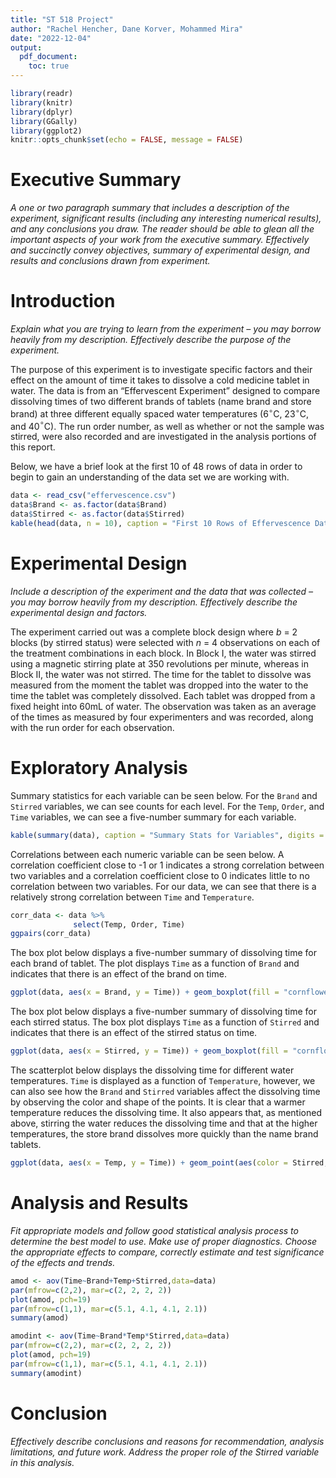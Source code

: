 ```yaml
---
title: "ST 518 Project"
author: "Rachel Hencher, Dane Korver, Mohammed Mira"
date: "2022-12-04"
output: 
  pdf_document:
    toc: true 
---
```


```r
library(readr)
library(knitr)
library(dplyr)
library(GGally)
library(ggplot2)
knitr::opts_chunk$set(echo = FALSE, message = FALSE)
```

# Executive Summary  
*A one or two paragraph summary that includes a description of the experiment, significant results (including any interesting numerical results), and any conclusions you draw. The reader should be able to glean all the important aspects of your work from the executive summary. Effectively and succinctly convey objectives, summary of experimental design, and results and conclusions drawn from experiment.*  


# Introduction  
*Explain what you are trying to learn from the experiment -- you may borrow heavily from my description. Effectively describe the purpose of the experiment.*  

The purpose of this experiment is to investigate specific factors and their effect on the amount of time it takes to dissolve a cold medicine tablet in water. The data is from an “Effervescent Experiment” designed to compare dissolving times of two different brands of tablets (name brand and store brand) at three different equally spaced water temperatures (6$^\circ$C, 23$^\circ$C, and  40$^\circ$C). The run order number, as well as whether or not the sample was stirred, were also recorded and are investigated in the analysis portions of this report.  

Below, we have a brief look at the first 10 of 48 rows of data in order to begin to gain an understanding of the data set we are working with.  

```r
data <- read_csv("effervescence.csv")
data$Brand <- as.factor(data$Brand)
data$Stirred <- as.factor(data$Stirred)
kable(head(data, n = 10), caption = "First 10 Rows of Effervescence Data")
```


# Experimental Design  
*Include a description of the experiment and the data that was collected -- you may borrow heavily from my description. Effectively describe the experimental design and factors.*   

The experiment carried out was a complete block design where *b* = 2 blocks (by stirred status) were selected with *n* = 4 observations on each of the treatment combinations in each block. In Block I, the water was stirred using a magnetic stirring plate at 350 revolutions per minute, whereas in Block II, the water was not stirred. The time for the tablet to dissolve was measured from the moment the tablet was dropped into the water to the time the tablet was completely dissolved. Each tablet was dropped from a fixed height into 60mL of water. The observation was taken as an average of the times as measured by four experimenters and was recorded, along with the run order for each observation.  


# Exploratory Analysis  

Summary statistics for each variable can be seen below. For the `Brand` and `Stirred` variables, we can see counts for each level. For the `Temp`, `Order`, and `Time` variables, we can see a five-number summary for each variable.  

```r
kable(summary(data), caption = "Summary Stats for Variables", digits = 2)
```

Correlations between each numeric variable can be seen below. A correlation coefficient close to -1 or 1 indicates a strong correlation between two variables and a correlation coefficient close to 0 indicates little to no correlation between two variables. For our data, we can see that there is a relatively strong correlation between `Time` and `Temperature`.  

```r
corr_data <- data %>%
              select(Temp, Order, Time)
ggpairs(corr_data)
```

The box plot below displays a five-number summary of dissolving time for each brand of tablet. The plot displays `Time` as a function of `Brand` and indicates that there is an effect of the brand on time.  

```r
ggplot(data, aes(x = Brand, y = Time)) + geom_boxplot(fill = "cornflowerblue") + labs(title = "Tablet Dissolve Time for Brand", x = "Brand", y = "Time (in seconds)") + scale_x_discrete(labels = c("Name", "Store"))
```

The box plot below displays a five-number summary of dissolving time for each stirred status. The box plot displays `Time` as a function of `Stirred` and indicates that there is an effect of the stirred status on time.  

```r
ggplot(data, aes(x = Stirred, y = Time)) + geom_boxplot(fill = "cornflowerblue") + labs(title = "Tablet Dissolve Time for Stirred Status", x = "Stirred Status", y = "Time (in seconds)") + scale_x_discrete(labels = c("No", "Yes"))
```

The scatterplot below displays the dissolving time for different water temperatures. `Time` is displayed as a function of `Temperature`, however, we can also see how the `Brand` and `Stirred` variables affect the dissolving time by observing the color and shape of the points. It is clear that a warmer temperature reduces the dissolving time. It also appears that, as mentioned above, stirring the water reduces the dissolving time and that at the higher temperatures, the store brand dissolves more quickly than the name brand tablets.   

```r
ggplot(data, aes(x = Temp, y = Time)) + geom_point(aes(color = Stirred, shape = Brand)) + labs(title = "Tablet Dissolve Time for Water Temperature", x = "Temperature (in degrees Celcius)", y = "Time (in seconds)") + scale_shape_discrete(labels = c("Name", "Store")) + scale_color_manual(values = c("cornflowerblue", "blue4"), labels = c("No", "Yes"))
```


# Analysis and Results  
*Fit appropriate models and follow good statistical analysis process to determine the best model to use. Make use of proper diagnostics. Choose the appropriate effects to compare, correctly estimate and test significance of the effects and trends.*  

```r
amod <- aov(Time~Brand+Temp+Stirred,data=data)
par(mfrow=c(2,2), mar=c(2, 2, 2, 2))
plot(amod, pch=19)
par(mfrow=c(1,1), mar=c(5.1, 4.1, 4.1, 2.1))
summary(amod)
```

```r
amodint <- aov(Time~Brand*Temp*Stirred,data=data)
par(mfrow=c(2,2), mar=c(2, 2, 2, 2))
plot(amod, pch=19)
par(mfrow=c(1,1), mar=c(5.1, 4.1, 4.1, 2.1))
summary(amodint)
```


# Conclusion  
*Effectively describe conclusions and reasons for recommendation, analysis limitations, and future work. Address the proper role of the Stirred variable in this analysis.*  

